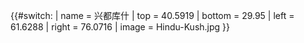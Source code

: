 {{#switch:{{{1}}}
| name   = 兴都库什
| top    = 40.5919
| bottom = 29.95
| left   = 61.6288
| right  = 76.0716
| image  = Hindu-Kush.jpg
}}<noinclude>
{{Location map/Info|Hindu-Kush}}
{{Documentation}}
</noinclude>